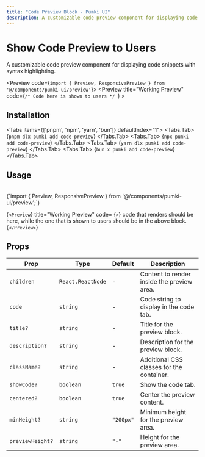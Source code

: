 ```yaml
---
title: "Code Preview Block - Pumki UI"
description: A customizable code preview component for displaying code snippets with syntax highlighting.
---
```



# Show Code Preview to Users

A customizable code preview component for displaying code snippets with syntax highlighting.

<Preview 
  code={`import { Preview, ResponsivePreview } from '@/components/pumki-ui/preview'`}>
        <Preview
            title="Working Preview"
            code={`/* Code here is shown to users */
            `}
        >
        <LustrousText
            className="text-4xl font-semibold tracking-wide"
            text="Ansh Singh Sonkhia India"
            wave
            lustrousColor="#FFD700"
            color="#B8860B"
            duration={1.5}
        />
        </Preview>
</Preview>

## Installation

<Tabs items={['pnpm', 'npm', 'yarn', 'bun']} defaultIndex="1">
  <Tabs.Tab>
    <CodeBlock language="bash">
      {`pnpm dlx pumki add code-preview`}
    </CodeBlock>
  </Tabs.Tab>
  <Tabs.Tab>
    <CodeBlock language="bash">
      {`npx pumki add code-preview`}
    </CodeBlock>
  </Tabs.Tab>
  <Tabs.Tab>
    <CodeBlock language="bash">
      {`yarn dlx pumki add code-preview`}
    </CodeBlock>
  </Tabs.Tab>
  <Tabs.Tab>
    <CodeBlock language="bash">
      {`bun x pumki add code-preview`}
    </CodeBlock>
  </Tabs.Tab>
</Tabs>

## Usage

<br/>

<CodeBlock language="typescript" showLineNumbers={false}>
    {`import { Preview, ResponsivePreview } from '@/components/pumki-ui/preview';`}
</CodeBlock>

<br/>

{`<Preview`}
title="Working Preview"
code=
{`>`}
code that renders should be here, while the one that is shown to users should be in the above block.
{`</Preview>`}

## Props


<PumkiTableStyles />

<PumkiTable>
  <table className="pumki-table">
    <thead>
      <tr>
        <th>Prop</th>
        <th>Type</th>
        <th>Default</th>
        <th>Description</th>
      </tr>
    </thead>
    <tbody>
      <tr>
        <td><code>children</code></td>
        <td><code>React.ReactNode</code></td>
        <td>-</td>
        <td>Content to render inside the preview area.</td>
      </tr>
      <tr>
        <td><code>code</code></td>
        <td><code>string</code></td>
        <td>-</td>
        <td>Code string to display in the code tab.</td>
      </tr>
      <tr>
        <td><code>title?</code></td>
        <td><code>string</code></td>
        <td>-</td>
        <td>Title for the preview block.</td>
      </tr>
      <tr>
        <td><code>description?</code></td>
        <td><code>string</code></td>
        <td>-</td>
        <td>Description for the preview block.</td>
      </tr>
      <tr>
        <td><code>className?</code></td>
        <td><code>string</code></td>
        <td>-</td>
        <td>Additional CSS classes for the container.</td>
      </tr>
      <tr>
        <td><code>showCode?</code></td>
        <td><code>boolean</code></td>
        <td><code>true</code></td>
        <td>Show the code tab.</td>
      </tr>
      <tr>
        <td><code>centered?</code></td>
        <td><code>boolean</code></td>
        <td><code>true</code></td>
        <td>Center the preview content.</td>
      </tr>
      <tr>
        <td><code>minHeight?</code></td>
        <td><code>string</code></td>
        <td><code>"200px"</code></td>
        <td>Minimum height for the preview area.</td>
      </tr>
      <tr>
        <td><code>previewHeight?</code></td>
        <td><code>string</code></td>
        <td><code>"-"</code></td>
        <td>Height for the preview area.</td>
      </tr>
    </tbody>
  </table>
</PumkiTable>